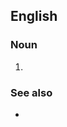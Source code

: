 ==English==

===Noun===
{{en-noun|head=[[tongue]]-[[clacker]]}}

# {{alternative spelling of|tongue clacker|lang=en}}

===See also===
* {{l|en|tongue clacking}}